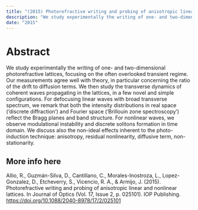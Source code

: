 ```yaml
---
title: "(2015) Photorefractive writing and probing of anisotropic linear and nonlinear lattices"
description: "We study experimentally the writing of one- and two-dimensional photorefractive lattices, focusing on the often overlooked transient regime"
date: "2015"
---
```


# Abstract

We study experimentally the writing of one- and two-dimensional photorefractive lattices, focusing on the often overlooked transient regime. Our measurements agree well with theory, in particular concerning the ratio of the drift to diffusion terms. We then study the transverse dynamics of coherent waves propagating in the lattices, in a few novel and simple configurations. For defocusing linear waves with broad transverse spectrum, we remark that both the intensity distributions in real space ('discrete diffraction') and Fourier space ('Brillouin zone spectroscopy') reflect the Bragg planes and band structure. For nonlinear waves, we observe modulational instability and discrete solitons formation in time domain. We discuss also the non-ideal effects inherent to the photo-induction technique: anisotropy, residual nonlinearity, diffusive term, non-stationarity.

## More info here

Allio, R., Guzmán-Silva, D., Cantillano, C., Morales-Inostroza, L., Lopez-Gonzalez, D., Etcheverry, S., Vicencio, R. A., & Armijo, J. (2015). Photorefractive writing and probing of anisotropic linear and nonlinear lattices. In Journal of Optics (Vol. 17, Issue 2, p. 025101). IOP Publishing. <https://doi.org/10.1088/2040-8978/17/2/025101>
